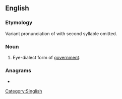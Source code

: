 ==English==

===Etymology===
Variant pronunciation of {{m|en|government}} with second syllable omitted.

===Noun===
{{en-noun}}

# {{lb|en|Singapore|informal}} Eye-dialect form of [[government]].

[[Category:Singlish]]

===Anagrams===
* {{anagrams|en|Gehman|Meghan}}